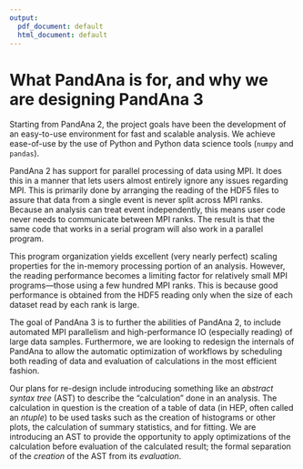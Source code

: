 ```yaml
---
output:
  pdf_document: default
  html_document: default
---
```

# What PandAna is for, and why we are designing PandAna 3

Starting from PandAna 2, the project goals have been the development of an easy-to-use  environment for fast and scalable analysis.
We achieve ease-of-use by the use of Python and Python data science tools (`numpy` and `pandas`).

PandAna 2 has support for parallel processing of data using MPI.
It does this in a manner that lets users almost entirely ignore any issues regarding MPI.
This is primarily done by arranging the reading of the HDF5 files to assure that data from a single event is never split across MPI ranks.
Because an analysis can treat event independently, this means user code never needs to communicate between MPI ranks.
The result is that the same code that works in a serial program will also work in a parallel program.

This program organization yields excellent (very nearly perfect) scaling properties for the in-memory processing portion of an analysis.
However, the reading performance becomes a limiting factor for relatively small MPI programs---those using a few hundred MPI ranks.
This is because good performance is obtained from the HDF5 reading only when the size of each dataset read by each rank is large.

The goal of PandAna 3 is to further the abilities of PandAna 2, to include automated MPI parallelism and high-performance IO (especially reading) of large data samples.
Furthermore, we are looking to redesign the internals of PandAna to allow the automatic optimization of workflows by scheduling both reading of data and evaluation of calculations in the most efficient fashion.

Our plans for re-design include introducing something like an *abstract syntax tree* (AST) to describe the "calculation" done in an analysis.
The calculation in question is the creation of a table of data (in HEP, often called an *ntuple*) to be used tasks such as the creation of histograms or other plots, the calculation of summary statistics, and for fitting.
We are introducing an AST to provide the opportunity to apply optimizations of the calculation before evaluation of the calculated result; the formal separation of the *creation* of the AST from its *evaluation*.
